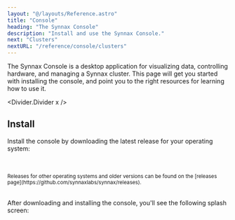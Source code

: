 ```yaml
---
layout: "@/layouts/Reference.astro"
title: "Console"
heading: "The Synnax Console"
description: "Install and use the Synnax Console."
next: "Clusters"
nextURL: "/reference/console/clusters"
---
```





The Synnax Console is a desktop application for visualizing data, controlling hardware,
and managing a Synnax cluster. This page will get you started with installing the
console, and point you to the right resources for learning how to use it.

<Divider.Divider x />

## Install

Install the console by downloading the latest release for your operating system:

<br />
<br />
<Align.Space direction="y" justify="center" align="center">
  <Console.DownloadButton client:load />
  <small>
    Releases for other operating systems and older versions can be found on the
    [releases page](https://github.com/synnaxlabs/synnax/releases).
  </small>
</Align.Space>
<br />
<br />

After downloading and installing the console, you'll see the following splash screen:

<Image id="console/get-started/window" client:only="react" />
